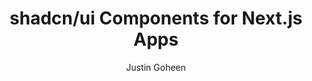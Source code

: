 ---
title: shadcn/ui Components for Next.js Apps
publishedAt: 2025-02-01
tag: nextjs
summary: A comprehensive guide for utilizing shadcn/ui in building Next.js applications
author: Justin Goheen
---